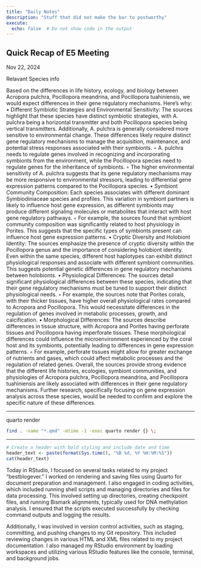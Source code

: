 ```yaml
---
title: "Daily Notes"
description: "Stuff that did not make the bar to postworthy"
execute:
  echo: false  # Do not show code in the output
---
```


## Quick Recap of E5 Meeting 
Nov 22, 2024


Relavant Species info

Based on the differences in life history, ecology, and biology between Acropora pulchra, Pocillopora meandrina, and Pocillopora tuahiniensis, we would expect differences in their gene regulatory mechanisms. Here's why:
	•	Different Symbiotic Strategies and Environmental Sensitivity: The sources highlight that these species have distinct symbiotic strategies, with A. pulchra being a horizontal transmitter and both Pocillopora species being vertical transmitters. Additionally, A. pulchra is generally considered more sensitive to environmental change. These differences likely require distinct gene regulatory mechanisms to manage the acquisition, maintenance, and potential stress responses associated with their symbionts.
	◦	A. pulchra needs to regulate genes involved in recognizing and incorporating symbionts from the environment, while the Pocillopora species need to regulate genes for the inheritance of symbionts.
	◦	The higher environmental sensitivity of A. pulchra suggests that its gene regulatory mechanisms may be more responsive to environmental stressors, leading to differential gene expression patterns compared to the Pocillopora species.
	•	Symbiont Community Composition: Each species associates with different dominant Symbiodiniaceae species and profiles. This variation in symbiont partners is likely to influence host gene expression, as different symbionts may produce different signaling molecules or metabolites that interact with host gene regulatory pathways.
	◦	For example, the sources found that symbiont community composition was significantly related to host physiology in Porites. This suggests that the specific types of symbionts present can influence host gene expression patterns.
	•	Cryptic Diversity and Holobiont Identity: The sources emphasize the presence of cryptic diversity within the Pocillopora genus and the importance of considering holobiont identity. Even within the same species, different host haplotypes can exhibit distinct physiological responses and associate with different symbiont communities. This suggests potential genetic differences in gene regulatory mechanisms between holobionts.
	•	Physiological Differences: The sources detail significant physiological differences between these species, indicating that their gene regulatory mechanisms must be tuned to support their distinct physiological needs.
	◦	For example, the sources note that Porites corals, with their thicker tissues, have higher overall physiological rates compared to Acropora and Pocillopora. This would necessitate differences in the regulation of genes involved in metabolic processes, growth, and calcification.
	•	Morphological Differences: The sources describe differences in tissue structure, with Acropora and Porites having perforate tissues and Pocillopora having imperforate tissues. These morphological differences could influence the microenvironment experienced by the coral host and its symbionts, potentially leading to differences in gene expression patterns.
	◦	For example, perforate tissues might allow for greater exchange of nutrients and gases, which could affect metabolic processes and the regulation of related genes.
Overall, the sources provide strong evidence that the different life histories, ecologies, symbiont communities, and physiologies of Acropora pulchra, Pocillopora meandrina, and Pocillopora tuahiniensis are likely associated with differences in their gene regulatory mechanisms. Further research, specifically focusing on gene expression analysis across these species, would be needed to confirm and explore the specific nature of these differences.


---

quarto render

```bash
find . -name "*.qmd" -mtime -1 -exec quarto render {} \;
```

---

```r
# Create a header with bold styling and include date and time
header_text <- paste(format(Sys.time(), "%B %d, %Y %H:%M:%S"))
cat(header_text)
```

Today in RStudio, I focused on several tasks related to my project "bestblogever." I worked on rendering and saving files using Quarto for document preparation and management. I also engaged in coding activities, which included running shell scripts and managing directories and files for data processing. This involved setting up directories, creating checkpoint files, and running Bismark alignments, typically used for DNA methylation analysis. I ensured that the scripts executed successfully by checking command outputs and logging the results.

Additionally, I was involved in version control activities, such as staging, committing, and pushing changes to my Git repository. This included reviewing changes in various HTML and XML files related to my project documentation. I also managed my RStudio environment by loading workspaces and utilizing various RStudio features like the console, terminal, and background jobs.
